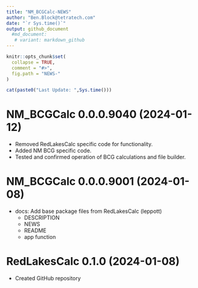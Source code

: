 ```yaml
---
title: "NM_BCGCalc-NEWS"
author: "Ben.Block@tetratech.com"
date: "`r Sys.time()`"
output: github_document
  #md_document:
   # variant: markdown_github
---
```


<!-- NEWS.md is generated from NEWS.Rmd. Please edit that file -->

```r
knitr::opts_chunk$set(
  collapse = TRUE,
  comment = "#>",
  fig.path = "NEWS-"
)
```

```r
cat(paste0("Last Update: ",Sys.time()))
```

# NM_BCGCalc 0.0.0.9040 (2024-01-12)

* Removed RedLakesCalc specific code for functionality.
* Added NM BCG specific code.
* Tested and confirmed operation of BCG calculations and file builder.

# NM_BCGCalc 0.0.0.9001 (2024-01-08)

* docs: Add base package files from RedLakesCalc (leppott)
   + DESCRIPTION
   + NEWS
   + README
   + app function

# RedLakesCalc 0.1.0 (2024-01-08)

* Created GitHub repository

